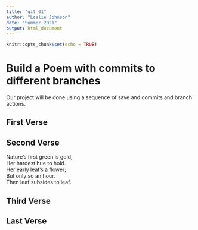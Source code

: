 ```yaml
---
title: "git_01"
author: "Leslie Johnson"
date: "Summer 2021"
output: html_document
---
```


```r
knitr::opts_chunk$set(echo = TRUE)
```
# Build a Poem with commits to different branches
Our project will be done using a sequence of save and commits and branch actions.
<!-- Do not modify or change any text in "!--" bracketed areas such as this --- these are instructions to
you, if you change any of this the git program will notice it and compromise your git merging strategy !-->

## First Verse 
<!--Put the first five lines of a poem by Lewis Carrol in this section!-->



## Second Verse
<!--Put the first five lines of a poem by Robert Frost here!-->

Nature’s first green is gold,          
Her hardest hue to hold.          
Her early leaf’s a flower;          
But only so an hour.          
Then leaf subsides to leaf.          

## Third Verse
<!--Put the first two verses of The Walrus and the Carpenter here!-->

## Last Verse
<!--Put a short poem of your choice 8-20 lines,here!-->
